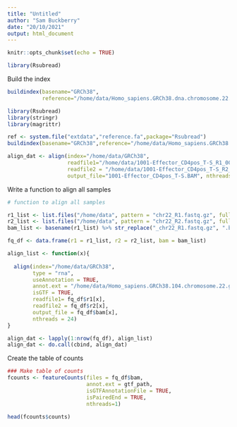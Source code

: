 ```yaml
---
title: "Untitled"
author: "Sam Buckberry"
date: "20/10/2021"
output: html_document
---
```


```r
knitr::opts_chunk$set(echo = TRUE)
```

```r
library(Rsubread)
```

Build the index
```r
buildindex(basename="GRCh38",
           reference="/home/data/Homo_sapiens.GRCh38.dna.chromosome.22.fa.gz")
```


```r
library(Rsubread)
library(stringr)
library(magrittr)

ref <- system.file("extdata","reference.fa",package="Rsubread")
buildindex(basename="GRCh38",reference="/home/data/Homo_sapiens.GRCh38.dna.chromosome.22.fa.gz")

align_dat <- align(index="/home/data/GRCh38",
                   readfile1="/home/data/1001-Effector_CD4pos_T-S_R1_001.fastq.gz",
                   readfile2 = "/home/data/1001-Effector_CD4pos_T-S_R2_001.fastq.gz",
                   output_file="1001-Effector_CD4pos_T-S.BAM", nthreads = 28)
```


Write a function to align all samples
```r
# function to align all samples

r1_list <- list.files("/home/data", pattern = "chr22_R1.fastq.gz", full.names = TRUE)
r2_list <- list.files("/home/data", pattern = "chr22_R2.fastq.gz", full.names = TRUE)
bam_list <- basename(r1_list) %>% str_replace("_chr22_R1.fastq.gz", ".bam")

fq_df <- data.frame(r1 = r1_list, r2 = r2_list, bam = bam_list)

align_list <- function(x){
  
  align(index="/home/data/GRCh38",
        type = "rna",
        useAnnotation = TRUE,
        annot.ext = "/home/data/Homo_sapiens.GRCh38.104.chromosome.22.gtf.gz",
        isGTF = TRUE,
        readfile1= fq_df$r1[x],
        readfile2 = fq_df$r2[x],
        output_file = fq_df$bam[x],
        nthreads = 24)
}

align_dat <- lapply(1:nrow(fq_df), align_list)
align_dat <- do.call(cbind, align_dat)
```

Create the table of counts
```r

### Make table of counts
fcounts <- featureCounts(files = fq_df$bam,
                         annot.ext = gtf_path,
                         isGTFAnnotationFile = TRUE,
                         isPairedEnd = TRUE,
                         nthreads=1)

head(fcounts$counts)
```



